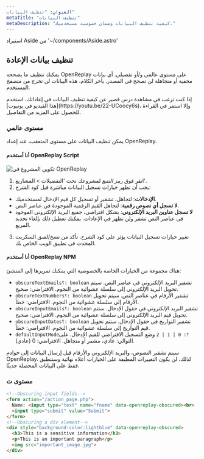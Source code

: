 ```yaml
---
العنوان: "تنظيف البيانات"
metaTitle: "تنظيف البيانات"
metaDescription: "كيفية تنظيف البيانات وضمان خصوصية مستخدميك."
---
```

استيراد Aside من '~/components/Aside.astro'

## تنظيف بيانات الإعادة

يمكنك تنظيف ما يصححه OpenReplay على مستوى عالمي و/أو تفصيلي. أي بيانات مخفية أو متجاهلة لن تصحح في المصدر. بأخر الكلام، هذه البيانات لن تخرج من متصفح المستخدم.

<Aside type="tip">
إذا كنت ترغب في مشاهدة درس قصير عن كيفية تنظيف البيانات في إعاداتك، استخدم [هذا الفيديو في يوتيوب](https://youtu.be/22-UCoocy6s)، وإلا استمر في القراءة للحصول على المزيد من التفاصيل.
</Aside>

### مستوى عالمي

يمكن تنظيف البيانات على مستوى المتعقب، عند إعداد OpenReplay.

#### أنا أستخدم OpenReplay Script

![تكوين المشروع في OpenReplay](/static/gdpr-1.png#center)

1) انقر فوق *رمز التتبع* لمشروعك تحت 'التفضيلات > المشاريع'.
2) يجب أن تظهر خيارات تسجيل البيانات مباشرة قبل كود الشرح:
- **الإدخالات**: لتجاهل، تشفير أو تسجيل كل قيم الإدخال لمستخدميك.
- **لا تسجل أي نصوص رقمية**: لتجاهل القيم الرقمية الموجودة في عناصر النص.
- **لا تسجل عناوين البريد الإلكتروني**: بشكل افتراضي، جميع البريد الإلكتروني الموجود في عناصر النص تشفر ولن تظهر في الإعادات. يمكنك تعطيل ذلك بإلغاء تحديد المربع.
3) تغيير خيارات تسجيل البيانات يؤثر على كود الشرح. تأكد من نسخ/لصق السكربت المحدث في تطبيق الويب الخاص بك.

#### أنا أستخدم OpenReplay NPM

هناك مجموعة من الخيارات الخاصة بالخصوصية التي يمكنك تمريرها إلى المنشئ:
- `obscureTextEmails؟: boolean` تشفير البريد الإلكتروني في عناصر النص. سيتم تحويل البريد الإلكتروني إلى سلسلة عشوائية من النجوم. الافتراضي: صحيح.
- `obscureTextNumbers؟: boolean` تشفير الأرقام في عناصر النص. سيتم تحويل الأرقام إلى سلسلة عشوائية من النجوم. الافتراضي: خطأ.
- `obscureInputEmails؟: boolean` تشفير البريد الإلكتروني في حقول الإدخال. ستتم تحويل قيم البريد الإلكتروني إلى سلسلة عشوائية من النجوم. الافتراضي: صحيح.
- `obscureInputDates؟: boolean` تشفير التواريخ في حقول الإدخال. ستتم تحويل قيم التواريخ إلى سلسلة عشوائية من النجوم. الافتراضي: خطأ.
- `defaultInputMode؟: 0 | 1 | 2` وضع التسجيل الافتراضي للقيم الإدخال. على التوالي: عادي، مشفر أو متجاهل. الافتراضي: 0 (عادي).

سيتم تشفير النصوص، والبريد الإلكتروني والأرقام قبل إرسال البيانات إلى خوادم OpenReplay. لذلك، لن يكون التغييرات المطبقة على الخيارات أعلاه نهائية وستنطبق فقط على البيانات المحصلة حديثًا.

### مستوى ت
```HTML
<!--Obscuring input fields-->
<form action="/action_page.php">
  Name: <input type="text" name="fname" data-openreplay-obscured><br>
  <input type="submit" value="Submit">
</form>
<!--Obscuring a div element-->
<div style="background-color:lightblue" data-openreplay-obscured>
  <h3>This is a sensitive information</h3>
  <p>This is an important paragraph</p>
  <img src="important_image.jpg">
</div>
```
